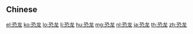 {{also|恐龍}}
==Chinese==
{{zh-see|恐龍}}

[[el:恐龙]]
[[ko:恐龙]]
[[lo:恐龙]]
[[li:恐龙]]
[[hu:恐龙]]
[[mg:恐龙]]
[[nl:恐龙]]
[[ja:恐龙]]
[[th:恐龙]]
[[zh:恐龙]]